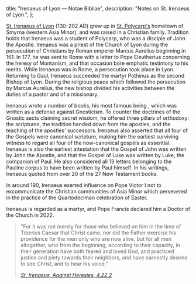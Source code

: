   title: "Irenaeus of Lyon — Notae Bibliae",
  description: "Notes on St. Irenaeus of Lyon.",
};

<Initial text="Irenaeus of Lyon"/>

[St. Irenaeus of Lyon](/glossary/names#irenaeus) (130–202 AD) grew up in [St. Polycarp's](/people/saints/apostolic-fathers/polycarp-of-smyrna) hometown of Smyrna (western Asia Minor), and was raised in a Christian family. Tradition holds that Irenaeus was a student of Polycarp, who was a disciple of John the Apostle. Irenaeus was a priest of the Church of Lyon during the persecution of Christians by Roman emperor Marcus Aurelius beginning in 161. In 177, he was sent to Rome with a letter to Pope Eleutherius concerning the heresy of Montanism, and that occasion bore emphatic testimony to his merits. While Irenaeus was in Rome, a persecution took place in Lyon. Returning to Gaul, Irenaeus succeeded the martyr Pothinus as the second Bishop of Lyon. During the religious peace which followed the persecution by Marcus Aurelius, the new bishop divided his activities between the duties of a pastor and of a missionary.

Irenaeus wrote a number of books, his most famous being *<Definition lang="latin" anchor="adversus-haereses" text="Adversus Haereses" />*, which was written as a defense against Gnosticism. To counter the doctrines of the Gnostic sects claiming secret wisdom, he offered three pillars of orthodoxy: the scriptures, the tradition handed down from the apostles, and the teaching of the apostles' successors. Irenaeus also asserted that all four of the Gospels were canonical scripture, making him the earliest surviving witness to regard all four of the now-canonical gospels as essential. Irenaeus is also the earliest attestation that the Gospel of John was written by John the Apostle, and that the Gospel of Luke was written by Luke, the companion of Paul. He also considered all 13 letters belonging to the Pauline corpus to have been written by Paul himself. In his writings, Irenaeus quoted from over 20 of the 27 New Testament books.

In around 190, Irenaeus exerted influence on Pope Victor I not to excommunicate the Christian communities of Asia Minor which persevered in the practice of the Quartodeciman celebration of Easter.

Irenaeus is regarded as a martyr, and Pope Francis declared him a Doctor of the Church in 2022.

> "For it was not merely for those who believed on him in the time of Tiberius Caesar that Christ came, nor did the Father exercise his providence for the men only who are now alive, but for all men altogether, who from the beginning, according to their capacity, in their generation have both feared and loved God, and practiced justice and piety towards their neighbors, and have earnestly desired to see Christ, and to hear his voice."
>
> <cite>[St. Irenaeus, *Against Heresies*, 4.22.2](https://www.newadvent.org/fathers/0103422.htm)</cite>
